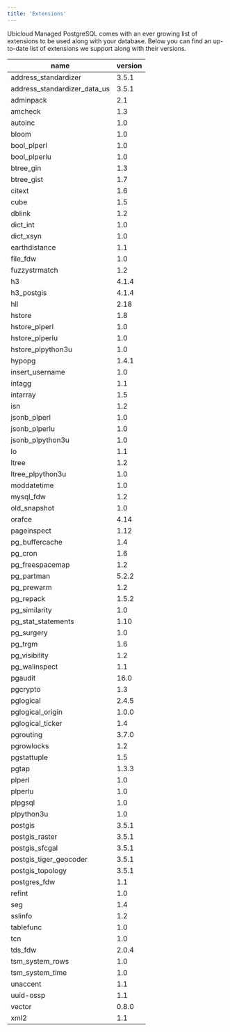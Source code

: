 ```yaml
---
title: 'Extensions'
---
```


Ubicloud Managed PostgreSQL comes with an ever growing list of extensions to be used along with your database. Below you can find an up-to-date list of extensions we support along with their versions.

| name                         | version |
|------------------------------|---------|
| address_standardizer         | 3.5.1   |
| address_standardizer_data_us | 3.5.1   |
| adminpack                    | 2.1     |
| amcheck                      | 1.3     |
| autoinc                      | 1.0     |
| bloom                        | 1.0     |
| bool_plperl                  | 1.0     |
| bool_plperlu                 | 1.0     |
| btree_gin                    | 1.3     |
| btree_gist                   | 1.7     |
| citext                       | 1.6     |
| cube                         | 1.5     |
| dblink                       | 1.2     |
| dict_int                     | 1.0     |
| dict_xsyn                    | 1.0     |
| earthdistance                | 1.1     |
| file_fdw                     | 1.0     |
| fuzzystrmatch                | 1.2     |
| h3                           | 4.1.4   |
| h3_postgis                   | 4.1.4   |
| hll                          | 2.18    |
| hstore                       | 1.8     |
| hstore_plperl                | 1.0     |
| hstore_plperlu               | 1.0     |
| hstore_plpython3u            | 1.0     |
| hypopg                       | 1.4.1   |
| insert_username              | 1.0     |
| intagg                       | 1.1     |
| intarray                     | 1.5     |
| isn                          | 1.2     |
| jsonb_plperl                 | 1.0     |
| jsonb_plperlu                | 1.0     |
| jsonb_plpython3u             | 1.0     |
| lo                           | 1.1     |
| ltree                        | 1.2     |
| ltree_plpython3u             | 1.0     |
| moddatetime                  | 1.0     |
| mysql_fdw                    | 1.2     |
| old_snapshot                 | 1.0     |
| orafce                       | 4.14    |
| pageinspect                  | 1.12    |
| pg_buffercache               | 1.4     |
| pg_cron                      | 1.6     |
| pg_freespacemap              | 1.2     |
| pg_partman                   | 5.2.2   |
| pg_prewarm                   | 1.2     |
| pg_repack                    | 1.5.2   |
| pg_similarity                | 1.0     |
| pg_stat_statements           | 1.10    |
| pg_surgery                   | 1.0     |
| pg_trgm                      | 1.6     |
| pg_visibility                | 1.2     |
| pg_walinspect                | 1.1     |
| pgaudit                      | 16.0    |
| pgcrypto                     | 1.3     |
| pglogical                    | 2.4.5   |
| pglogical_origin             | 1.0.0   |
| pglogical_ticker             | 1.4     |
| pgrouting                    | 3.7.0   |
| pgrowlocks                   | 1.2     |
| pgstattuple                  | 1.5     |
| pgtap                        | 1.3.3   |
| plperl                       | 1.0     |
| plperlu                      | 1.0     |
| plpgsql                      | 1.0     |
| plpython3u                   | 1.0     |
| postgis                      | 3.5.1   |
| postgis_raster               | 3.5.1   |
| postgis_sfcgal               | 3.5.1   |
| postgis_tiger_geocoder       | 3.5.1   |
| postgis_topology             | 3.5.1   |
| postgres_fdw                 | 1.1     |
| refint                       | 1.0     |
| seg                          | 1.4     |
| sslinfo                      | 1.2     |
| tablefunc                    | 1.0     |
| tcn                          | 1.0     |
| tds_fdw                      | 2.0.4   |
| tsm_system_rows              | 1.0     |
| tsm_system_time              | 1.0     |
| unaccent                     | 1.1     |
| uuid-ossp                    | 1.1     |
| vector                       | 0.8.0   |
| xml2                         | 1.1     |
